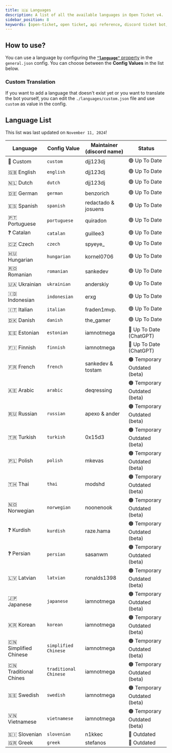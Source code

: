 ```yaml
---
title: 🇬🇧 Languages
description: A list of all the available languages in Open Ticket v4.
sidebar_position: 8
keywords: [open-ticket, open ticket, api reference, discord ticket bot, reference, config, api, plugins]
---
```

<head>
    <link rel="apple-touch-icon" href="/img/logo_vertical.png"/>
</head>

## How to use?
You can use a language by configuring the [**`"language"`** property](./config/general.mdx#language) in the `general.json` config.
You can choose between the **Config Values** in the list below.

### Custom Translation
If you want to add a language that doesn't exist yet or you want to translate the bot yourself,
you can edit the `./languages/custom.json` file and use `custom` as value in the config.

## Language List
This list was last updated on `November 11, 2024`!

|Language              |Config Value         |Maintainer (discord name) |Status                       |
|----------------------|---------------------|--------------------------|-----------------------------|
|🏁 Custom             |`custom`             |djj123dj                  |🟢 Up To Date                |
|🇬🇧 English            |`english`            |djj123dj                  |🟢 Up To Date                |
|🇳🇱 Dutch              |`dutch`              |djj123dj                  |🟢 Up To Date                |
|🇩🇪 German             |`german`             |benzorich                 |🟢 Up To Date                |
|🇪🇸 Spanish            |`spanish`            |redactado & josuens       |🟢 Up To Date                |
|🇵🇹 Portuguese         |`portuguese`         |quiradon                  |🟢 Up To Date                |
|❓ Catalan            |`catalan`            |guillee3                  |🟢 Up To Date                |
|🇨🇿 Czech              |`czech`              |spyeye_                   |🟢 Up To Date                |
|🇭🇺 Hungarian          |`hungarian`          |kornel0706                |🟢 Up To Date                |
|🇷🇴 Romanian           |`romanian`           |sankedev                  |🟢 Up To Date                |
|🇺🇦 Ukrainian          |`ukrainian`          |anderskiy                 |🟢 Up To Date                |
|🇮🇩 Indonesian         |`indonesian`         |erxg                      |🟢 Up To Date                |
|🇮🇹 Italian            |`italian`            |fraden1mvp.               |🟢 Up To Date                |
|🇩🇰 Danish             |`danish`             |the_gamer                 |🟢 Up To Date                |
|🇪🇪 Estonian           |`estonian`           |iamnotmega                |🔵 Up To Date (ChatGPT)      |
|🇫🇮 Finnish            |`finnish`            |iamnotmega                |🔵 Up To Date (ChatGPT)      |
|🇫🇷 French             |`french`             |sankedev & tostam         |🟠 Temporary Outdated (beta) |
|🇦🇪 Arabic             |`arabic`             |deqressing                |🟠 Temporary Outdated (beta) |
|🇷🇺 Russian            |`russian`            |apexo & ander             |🟠 Temporary Outdated (beta) |
|🇹🇷 Turkish            |`turkish`            |0x15d3                    |🟠 Temporary Outdated (beta) |
|🇵🇱 Polish             |`polish`             |mkevas                    |🟠 Temporary Outdated (beta) |
|🇹🇭 Thai               |`thai`               |modshd                    |🟠 Temporary Outdated (beta) |
|🇳🇴 Norwegian          |`norwegian`          |noonenook                 |🟠 Temporary Outdated (beta) |
|❓ Kurdish            |`kurdish`            |raze.hama                 |🟠 Temporary Outdated (beta) |
|❓ Persian            |`persian`            |sasanwm                   |🟠 Temporary Outdated (beta) |
|🇱🇻 Latvian            |`latvian`            |ronalds1398               |🟠 Temporary Outdated (beta) |
|🇯🇵 Japanese           |`japanese`           |iamnotmega                |🟠 Temporary Outdated (beta) |
|🇰🇷 Korean             |`korean`             |iamnotmega                |🟠 Temporary Outdated (beta) |
|🇨🇳 Simplified Chinese |`simplified Chinese` |iamnotmega                |🟠 Temporary Outdated (beta) |
|🇨🇳 Traditional Chines |`traditional Chinese`|iamnotmega                |🟠 Temporary Outdated (beta) |
|🇸🇪 Swedish            |`swedish`            |iamnotmega                |🟠 Temporary Outdated (beta) |
|🇻🇳 Vietnamese         |`vietnamese`         |iamnotmega                |🟠 Temporary Outdated (beta) |
|🇸🇮 Slovenian          |`slovenian`          |n1kkec                    |🔴 Outdated                  |
|🇬🇷 Greek              |`greek`              |stefanos                  |🔴 Outdated                  |